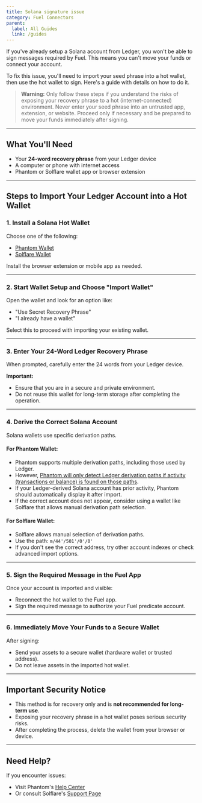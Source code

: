 ```yaml
---
title: Solana signature issue
category: Fuel Connectors
parent:
  label: All Guides
  link: /guides
---
```


If you've already setup a Solana account from Ledger, you won't be able to sign messages required by Fuel. This means you can't move your funds or connect your account.

To fix this issue, you'll need to import your seed phrase into a hot wallet, then use the hot wallet to sign. Here's a guide with details on how to do it.

> **Warning:** Only follow these steps if you understand the risks of exposing your recovery phrase to a hot (internet-connected) environment. Never enter your seed phrase into an untrusted app, extension, or website. Proceed only if necessary and be prepared to move your funds immediately after signing.

---

## What You'll Need

- Your **24-word recovery phrase** from your Ledger device  
- A computer or phone with internet access  
- Phantom or Solflare wallet app or browser extension  

---

## Steps to Import Your Ledger Account into a Hot Wallet

### 1. Install a Solana Hot Wallet

Choose one of the following:

- [Phantom Wallet](https://phantom.app/download)
- [Solflare Wallet](https://solflare.com/download)

Install the browser extension or mobile app as needed.

---

### 2. Start Wallet Setup and Choose "Import Wallet"

Open the wallet and look for an option like:

- "Use Secret Recovery Phrase"
- "I already have a wallet"

Select this to proceed with importing your existing wallet.

---

### 3. Enter Your 24-Word Ledger Recovery Phrase

When prompted, carefully enter the 24 words from your Ledger device.

**Important:**
- Ensure that you are in a secure and private environment.
- Do not reuse this wallet for long-term storage after completing the operation.

---

### 4. Derive the Correct Solana Account

Solana wallets use specific derivation paths.

#### For Phantom Wallet:

- Phantom supports multiple derivation paths, including those used by Ledger.
- However, [Phantom will only detect Ledger derivation paths if activity (transactions or balance) is found on those paths](https://help.phantom.app/hc/en-us/articles/12988493966227-What-derivation-paths-does-Phantom-wallet-support-).
- If your Ledger-derived Solana account has prior activity, Phantom should automatically display it after import.
- If the correct account does not appear, consider using a wallet like Solflare that allows manual derivation path selection.

#### For Solflare Wallet:

- Solflare allows manual selection of derivation paths.
- Use the path: `m/44'/501'/0'/0'`
- If you don't see the correct address, try other account indexes or check advanced import options.

---

### 5. Sign the Required Message in the Fuel App

Once your account is imported and visible:

- Reconnect the hot wallet to the Fuel app.
- Sign the required message to authorize your Fuel predicate account.

---

### 6. Immediately Move Your Funds to a Secure Wallet

After signing:

- Send your assets to a secure wallet (hardware wallet or trusted address).
- Do not leave assets in the imported hot wallet.

---

## Important Security Notice

- This method is for recovery only and is **not recommended for long-term use**.
- Exposing your recovery phrase in a hot wallet poses serious security risks.
- After completing the process, delete the wallet from your browser or device.

---

## Need Help?

If you encounter issues:

- Visit Phantom's [Help Center](https://help.phantom.app)
- Or consult Solflare's [Support Page](https://solflare.com/support)